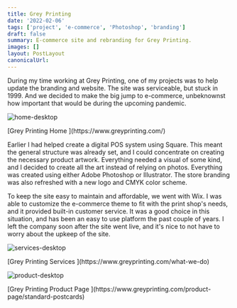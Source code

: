 ```yaml
---
title: Grey Printing
date: '2022-02-06'
tags: ['project', 'e-commerce', 'Photoshop', 'branding']
draft: false
summary: E-commerce site and rebranding for Grey Printing.
images: []
layout: PostLayout
canonicalUrl:
---
```


During my time working at Grey Printing, one of my projects was to help update the branding and website. The site was serviceable, but stuck in 1999. And we decided to make the big jump to e-commerce, unbeknownst how important that would be during the upcoming pandemic.

![home-desktop](/static/images/projects/grey-printing/gp-home.png)

<p>[Grey Printing Home ](https://www.greyprinting.com/)</p>

Earlier I had helped create a digital POS system using Square. This meant the general structure was already set, and I could concentrate on creating the necessary product artwork. Everything needed a visual of some kind, and I decided to create all the art instead of relying on photos. Everything was created using either Adobe Photoshop or Illustrator. The store branding was also refreshed with a new logo and CMYK color scheme.

To keep the site easy to maintain and affordable, we went with Wix. I was able to customize the e-commerce theme to fit with the print shop's needs, and it provided built-in customer service. It was a good choice in this situation, and has been an easy to use platform the past couple of years. I left the company soon after the site went live, and it's nice to not have to worry about the upkeep of the site.

![services-desktop](/static/images/projects/grey-printing/gp-services.png)

<p>[Grey Printing Services ](https://www.greyprinting.com/what-we-do)</p>

![product-desktop](/static/images/projects/grey-printing/gp-product-page.png)

<p>[Grey Printing Product Page ](https://www.greyprinting.com/product-page/standard-postcards)</p>

